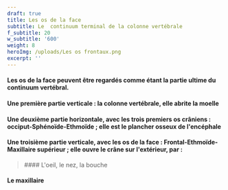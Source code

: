 ```yaml
---
draft: true
title: Les os de la face
subtitle: Le  continuum terminal de la colonne vertébrale
f_subtitle: 20
w_subtitle: '600'
weight: 8
heroImg: /uploads/Les os frontaux.png
excerpt: ''
---
```


#### Les os de la face peuvent être regardés comme étant la partie ultime du continuum vertébral.

<Space height={4} />

#### Une première partie verticale : la colonne vertébrale, elle abrite la moelle

<Space height={5} />

#### Une deuxième partie horizontale, avec les trois premiers os crâniens : occiput-Sphénoïde-Ethmoïde ; elle est le plancher osseux de l'encéphale

<Space height={5} />

#### Une troisième partie verticale, avec les os de la face : Frontal-Ethmoïde-Maxillaire supérieur ; elle ouvre le crâne sur l'extérieur, par  :

<BlockQuote position="center">
  #### L'oeil, le nez, la bouche
</BlockQuote>

<Space height={5} />

#### Le maxillaire 

